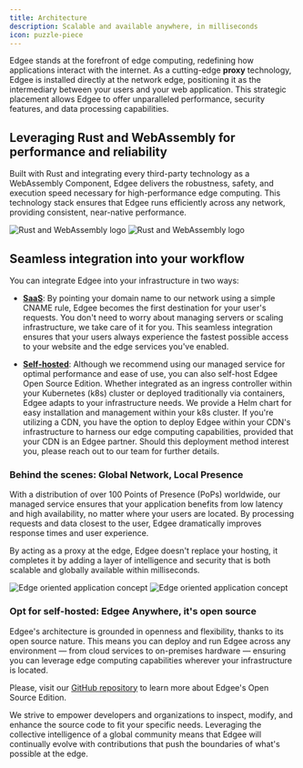 ```yaml
---
title: Architecture
description: Scalable and available anywhere, in milliseconds
icon: puzzle-piece
---
```



<EdgeeSdk />

Edgee stands at the forefront of edge computing, redefining how applications interact with the internet.
As a cutting-edge **proxy** technology, Edgee is installed directly at the network edge, positioning it as the
intermediary between your users and your web application. This strategic placement allows Edgee to
offer unparalleled performance, security features, and data processing capabilities.


## Leveraging Rust and WebAssembly for performance and reliability

Built with Rust and integrating every third-party technology as a WebAssembly Component, Edgee delivers the robustness, safety, and execution speed necessary
for high-performance edge computing. This technology stack ensures that Edgee runs efficiently across any network, 
providing consistent, near-native performance.
  
<img
  className="block dark:hidden h-20" noZoom
  src="/images/rwa-light.png"
  alt="Rust and WebAssembly logo"
/>
  <img
  className="hidden dark:block h-20" noZoom
  src="/images/rwa-dark.png"
  alt="Rust and WebAssembly logo"
/>

## Seamless integration into your workflow

You can integrate Edgee into your infrastructure in two ways:

- **[SaaS](#go-serverless-global-network-local-presence)**: By pointing your domain name to our network using a
simple CNAME rule, Edgee becomes the first destination for your user's requests.
You don't need to worry about managing servers or scaling infrastructure, we take care of it for you.
This seamless integration ensures that your users always experience the fastest possible access to your website and the edge services you've enabled.

- **[Self-hosted](#opt-for-self-hosted-edgee-anywhere-its-open-source)**: Although we recommend using our managed service for optimal performance and ease of use, you can also self-host Edgee Open Source Edition.
Whether integrated as an ingress controller within your Kubernetes (k8s) cluster or deployed traditionally via containers,
Edgee adapts to your infrastructure needs. We provide a Helm chart for easy installation and management within your k8s cluster.
If you're utilizing a CDN, you have the option to deploy Edgee within your CDN's infrastructure to harness our edge computing
capabilities, provided that your CDN is an Edgee partner. Should this deployment method interest you,
please reach out to our team for further details.


### Behind the scenes: Global Network, Local Presence

With a distribution of over 100 Points of Presence (PoPs) worldwide, our managed service ensures that your application
benefits from low latency and high availability, no matter where your users are located.
By processing requests and data closest to the user, Edgee dramatically improves response times and user experience.

By acting as a proxy at the edge, Edgee doesn't replace your hosting, it completes it by adding a layer of 
intelligence and security that is both scalable and globally available within milliseconds.

<Frame caption="Click on the image to zoom in.">
  <img
    className="block dark:hidden"
    src="/images/distance-light.png"
    alt="Edge oriented application concept"
  />
  <img
    className="hidden dark:block"
    src="/images/distance-dark.png"
    alt="Edge oriented application concept"
  />
</Frame>


### Opt for self-hosted: Edgee Anywhere, it's open source

Edgee's architecture is grounded in openness and flexibility, thanks to its open source nature.
This means you can deploy and run Edgee across any environment — from cloud services to on-premises hardware — ensuring you
can leverage edge computing capabilities wherever your infrastructure is located.

Please, visit our <Icon icon="github" iconType="duotone" size={20} /> [GitHub repository](https://github.com/edgee-cloud/edgee) to learn more about Edgee's Open Source Edition.

We strive to empower developers and organizations to inspect, modify, and enhance the source code
to fit your specific needs. Leveraging the collective intelligence of a global community means that Edgee will continually evolve with contributions
that push the boundaries of what's possible at the edge. 
